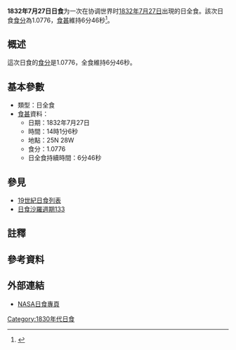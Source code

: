 {{Infobox Solar eclipse
| Year        = 1832
| Month       = 7
| Day         = 27
| Type        = 日全食
| Image       = SE1832Jul27T.gif
| Image size  = 200px
| Image intro = 1832年7月27日日全食路徑圖
  <!--   日食資料   -->
| Gamma       = 0.0919
| Mag         = 1.0776
| Saros       = [[日食沙羅週期133|133]]
| Saros total = 
| Saros seq   = 
  <!--     食甚     -->
| Duration    = 6分46秒
| Location    = 
| Coords      = 
| Width       = 252公里
  <!--   開始時間   -->
| Partial     = 
| Start type  = 
| Centre      = 
| Greatest    = 14:01:06
  <!--     倒數     -->
| hour        = 14
| minute      = 01
| second      = 06
| Duration_s  = 
}}
'''1832年7月27日日食'''为一次在协调世界时[[1832年|1832年]][[7月27日|7月27日]]出現的日全食。該次日食[[食分|食分]]為1.0776，[[食甚|食甚]]維持6分46秒<ref name="nasa_catalog_list">{{cite web |url=http://eclipse.gsfc.nasa.gov/SEcat5/SE1801-1900.html |title=Catalog of Solar Eclipses: 1801 to 1900 |language=en |publisher=[[NASA|NASA]] |accessdate=2009-07-26 |archiveurl=https://web.archive.org/web/20150112204733/http://eclipse.gsfc.nasa.gov/SEcat5/SE1801-1900.html |archivedate=2015-01-12 |deadurl=no }}</ref>。

== 概述 ==
這次日食的[[食分|食分]]是1.0776，全食維持6分46秒。

== 基本參數 ==
{{NoteUTC}}
* 類型：日全食
*[[食甚|食甚]]資料：
** 日期：1832年7月27日
** 時間：14時1分6秒 
** 地點：25N 28W
** 食分：1.0776
** 日全食持續時間：6分46秒

== 參見 ==
{{日食主題}}
* [[19世紀日食列表|19世紀日食列表]]
* [[日食沙羅週期133|日食沙羅週期133]]

== 註釋 ==
{{NoteFoot}}

== 參考資料 ==
{{reflist}}

== 外部連結 ==
* [http://eclipse.gsfc.nasa.gov/solar.html NASA日食專頁]{{Wayback|url=http://eclipse.gsfc.nasa.gov/solar.html |date=20190108200537 }}{{en icon}}

{{日食}}

[[Category:1830年代日食|Category:1830年代日食]]

{{Eclipse-stub}}